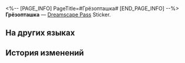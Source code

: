 <%-- [PAGE_INFO]
PageTitle=#Грёзопташка#
[END_PAGE_INFO] --%>
{{Предмет Инфобокс
|id          = 223306
|Изображение = Dreamscape Pass Sticker Грёзопташка.png
|Тип         = Dreamscape Pass Sticker
|Тип2        = Иллюзорный звездопад Stickers
|Инвентарь   = 
|Редкость    = 4
|Эффект      = 
|Описание    = Пронумерованные наклейки, используемые для украшения дневника сновидений. Бывают самыми разными.
|Источник1   = [[Сделайте невообразимый проход через Око грёз]]
}}
{{Описание|Птицы. Можно поинтересоваться, а почему кругом так много птиц?}}
'''Грёзопташка''' — [[Dreamscape Pass]] Sticker.

==На других языках==
{{На других языках
|en   = Dreambird
|zhs  = 筑梦鸟
|zht  = 築夢鳥
|ja   = ドリームメイクバード
|ko   = 드림 버드
|es   = Avesueño
|fr   = Oiseau des rêves
|ru   = Грёзопташка
|th   = นกสร้างฝัน
|vi   = Chim Xây Mộng
|de   = Traumwerker-Vogel
|id   = Burung Pembangun Mimpi
|pt   = Pássaronírico
}}

==История изменений==
{{История изменений|3.5}}